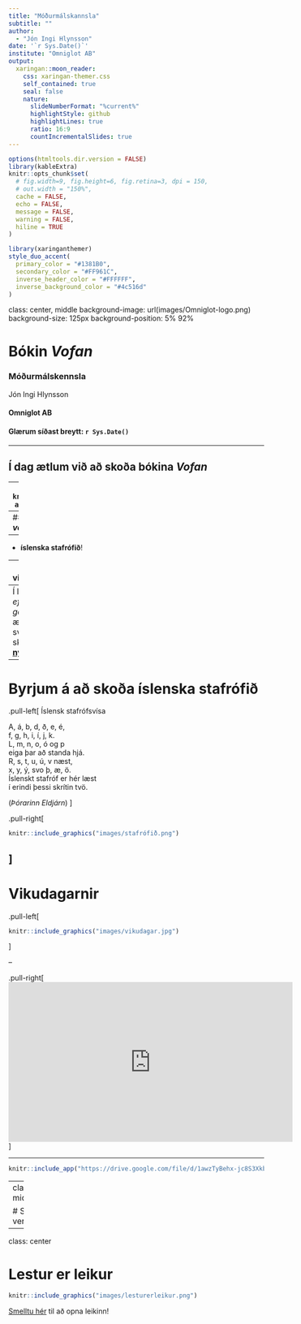 ```yaml
---
title: "Móðurmálskannsla"
subtitle: ""  
author: 
  - "Jón Ingi Hlynsson"
date: '`r Sys.Date()`'
institute: "Omniglot AB"
output:
  xaringan::moon_reader:
    css: xaringan-themer.css
    self_contained: true
    seal: false
    nature:
      slideNumberFormat: "%current%"
      highlightStyle: github
      highlightLines: true
      ratio: 16:9
      countIncrementalSlides: true
---
```



```r
options(htmltools.dir.version = FALSE)
library(kableExtra)
knitr::opts_chunk$set(
  # fig.width=9, fig.height=6, fig.retina=3, dpi = 150,
  # out.width = "150%",
  cache = FALSE,
  echo = FALSE,
  message = FALSE, 
  warning = FALSE,
  hiline = TRUE
)
```

```r
library(xaringanthemer)
style_duo_accent(
  primary_color = "#1381B0",
  secondary_color = "#FF961C",
  inverse_header_color = "#FFFFFF",
  inverse_background_color = "#4c516d"
)
```

class: center, middle
background-image: url(images/Omniglot-logo.png)
background-size: 125px
background-position: 5% 92%


# Bókin *Vofan*

### Móðurmálskennsla

Jón Ingi Hlynsson



#### Omniglot AB 

#### Glærum síðast breytt: `r Sys.Date()`

---


## Í dag ætlum við að skoða bókina *Vofan*  

--
```r
knitr::include_graphics("images/Listin að lesa og skrifa/Vofan/forsíða.png")
```

--
### Við ætlum líka að skoða *nýja **verkefnabók***  

--
- **íslenska stafrófið**!  

--
- og **vikudagana**  


--
Í lok tímans, *ef tími gefst*, ætlum við svo að skoða [**nýjan** leik](https://vefir.mms.is/lestur_er_leikur/)

---

# Byrjum á að skoða íslenska stafrófið

.pull-left[
Íslensk stafrófsvísa

A, á, b, d, ð, e, é,  
f, g, h, i, í, j, k.  
L, m, n, o, ó og p  
eiga þar að standa hjá.  
R, s, t, u, ú, v næst,  
x, y, ý, svo þ, æ, ö.  
Íslenskt stafróf er hér læst  
í erindi þessi skrítin tvö.  


(*Þórarinn Eldjárn*)
]

.pull-right[
```r
knitr::include_graphics("images/stafrófið.png")
```

]
---

# Vikudagarnir

.pull-left[
```r
knitr::include_graphics("images/vikudagar.jpg")
```

]

--

.pull-right[
<iframe width="560" height="315" src="https://www.youtube.com/embed/fPorKUQdVM4?start=27" title="YouTube video player" frameborder="0" allow="accelerometer; autoplay; clipboard-write; encrypted-media; gyroscope; picture-in-picture" allowfullscreen></iframe>
]

---


```r
knitr::include_app("https://drive.google.com/file/d/1awzTyBehx-jc8S3XkbYC2PTN7uLcZeeW/preview", height = 600)
```



---
class: center, middle


# Skoðum nú verkefnabókina!



---
class: center


# Lestur er leikur

```r
knitr::include_graphics("images/lesturerleikur.png")
```

[Smelltu hér](https://vefir.mms.is/lestur_er_leikur/) til að opna leikinn!